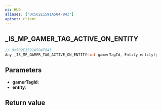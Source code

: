 ```yaml
---
ns: HUD
aliases: ["0x502E1591A504F843"]
apiset: client
---
```

## _IS_MP_GAMER_TAG_ACTIVE_ON_ENTITY

```c
// 0x502E1591A504F843
Any _IS_MP_GAMER_TAG_ACTIVE_ON_ENTITY(int gamerTagId, Entity entity);
```


## Parameters
* **gamerTagId**:
* **entity**:

## Return value